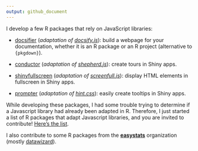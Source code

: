 ```yaml
---
output: github_document
---
```


I develop a few R packages that rely on JavaScript libraries:

* [docsifier](https://docsifier.etiennebacher.com) (*adaptation of [docsify.js](https://docsify.js.org/#/)*): build a webpage for your documentation, whether it is an R package or an R project (alternative to `{pkgdown}`).

* [conductor](https://github.com/etiennebacher/conductor) (*adaptation of [shepherd.js](https://shepherdjs.dev/)*): create tours in Shiny apps.

* [shinyfullscreen](https://github.com/etiennebacher/shinyfullscreen) (*adaptation of [screenfull.js](https://github.com/sindresorhus/screenfull.js)*): display HTML elements in fullscreen in Shiny apps.

* [prompter](https://github.com/etiennebacher/prompter) (*adaptation of [hint.css](https://github.com/chinchang/hint.css)*): easily create tooltips in Shiny apps.

While developing these packages, I had some trouble trying to determine if a Javascript library had already been adapted in R. Therefore, I just started a list of R packages that adapt Javascript libraries, and you are invited to contribute! [Here's the list](https://github.com/etiennebacher/r-js-adaptation).

I also contribute to some R packages from the [**easystats**](https://github.com/easystats/) organization (mostly [datawizard](https://github.com/easystats/datawizard)).
